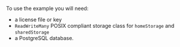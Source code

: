 To use the example you will need: 

- a license file or key
- `ReadWriteMany` POSIX compliant storage class for `homeStorage` and `sharedStorage`
- a PostgreSQL database.

